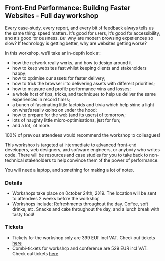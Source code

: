 ## Front-End Performance: Building Faster Websites - Full day workshop

Every case-study, every report, and every bit of feedback always tells us the same thing: speed matters. 
It’s good for users, it’s good for accessibility, and it’s good for business. 
But why are modern browsing experiences so slow? If technology is getting better, why are websites getting worse?

In this workshop, we’ll take an in-depth look at:

- how the network really works, and how to design around it;
- how to keep websites fast whilst keeping clients and stakeholders happy;
- how to optimise our assets for faster delivery;
- how to trick the browser into delivering assets with different priorities;
- how to measure and profile performance wins and losses;
- a whole host of tips, tricks, and techniques to help us deliver the same experiences in record times;
- a bunch of fascinating little factoids and trivia which help shine a light on what’s really going on under the hood;
- how to prepare for the web (and its users) of tomorrow;
- lots of naughty little micro-optimisations, just for fun;
- and a lot, lot more.

100% of previous attendees would recommend the workshop to colleagues!

This workshop is targeted at intermediate to advanced front-end developers, web designers, 
and software engineers, or anybody who writes code. 
There will be resources and case studies for you to take back to 
non-technical stakeholders to help convince them of the power of performance.

You will need a laptop, and something for making a lot of notes.


### Details

- Workshops take place on October 24th, 2019. The location will be sent to attendees 2 weeks before the workshop
- Workshops include: Refreshments throughout the day. Coffee, soft drinks, etc. Snacks and cake throughout the day, and a lunch break with tasty food!

### Tickets

- Tickets for the workshop only are 399 EUR incl VAT. Check out tickets [here](https://ti.to/scriptconf/scriptconf-2019/with/gjljfgfxiac,z5n0f0lpyg4)
- Combi-tickets for workshop and conference are 529 EUR incl VAT. Check out tickets [here](https://ti.to/scriptconf/scriptconf-2019/with/gjljfgfxiac,z5n0f0lpyg4)
